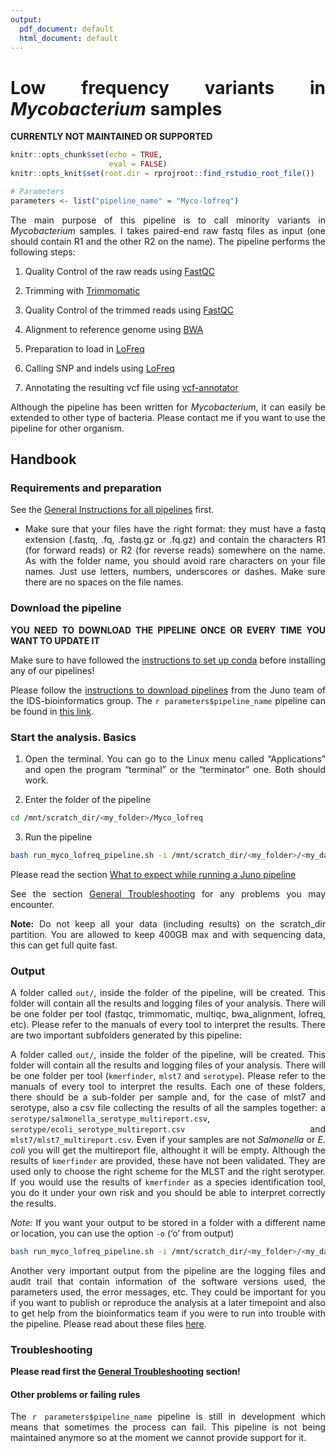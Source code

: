 ```yaml
---
output:
  pdf_document: default
  html_document: default
---
```

# Low frequency variants in _Mycobacterium_ samples {#Myco-lofreq}  

**CURRENTLY NOT MAINTAINED OR SUPPORTED**

<style>
body {
text-align: justify}
</style>

```r
knitr::opts_chunk$set(echo = TRUE, 
                      eval = FALSE)
knitr::opts_knit$set(root.dir = rprojroot::find_rstudio_root_file())

```

```r

# Parameters
parameters <- list("pipeline_name" = "Myco-lofreq")

```

The main purpose of this pipeline is to call minority variants in _Mycobacterium_ samples. I takes paired-end raw fastq files as input (one should contain R1 and the other R2 on the name). The pipeline performs the following steps:

1. Quality Control of the raw reads using [FastQC](https://www.bioinformatics.babraham.ac.uk/projects/fastqc/)  

2. Trimming with [Trimmomatic](http://www.usadellab.org/cms/?page=trimmomatic)  

3. Quality Control of the trimmed reads using [FastQC](https://www.bioinformatics.babraham.ac.uk/projects/fastqc/)  

4. Alignment to reference genome using [BWA](http://bio-bwa.sourceforge.net/)  

5. Preparation to load in [LoFreq](https://csb5.github.io/lofreq/)  

6. Calling SNP and indels using [LoFreq](https://csb5.github.io/lofreq/)  

7. Annotating the resulting vcf file using [vcf-annotator](https://github.com/rpetit3/vcf-annotator)  

Although the pipeline has been written for _Mycobacterium_, it can easily be extended to other type of bacteria. Please contact me if you want to use the pipeline for other organism.

## Handbook

### Requirements and preparation

See the [General Instructions for all pipelines](#general-instructions) first.  

- Make sure that your files have the right format: they must have a fastq extension (.fastq, .fq, .fastq.gz or .fq.gz) and contain the characters R1 (for forward reads) or R2 (for reverse reads) somewhere on the name. As with the folder name, you should avoid rare characters on your file names. Just use letters, numbers, underscores or dashes. Make sure there are no spaces on the file names.

### Download the pipeline  

**YOU NEED TO DOWNLOAD THE PIPELINE ONCE OR EVERY TIME YOU WANT TO UPDATE IT**

Make sure to have followed the [instructions to set up conda](#set-conda) before installing any of our pipelines! 

Please follow the [instructions to download pipelines](#downloading-instructions) from the Juno team of the IDS-bioinformatics group. The `r parameters$pipeline_name` pipeline can be found in [this link](https://github.com/AleSR13/Myco_lofreq).  

### Start the analysis. Basics

1. Open the terminal. You can go to the Linux menu called "Applications" and open the program "terminal" or the "terminator" one. Both should work.  

2. Enter the folder of the pipeline  

```bash
cd /mnt/scratch_dir/<my_folder>/Myco_lofreq
```

3. Run the pipeline  

```bash
bash run_myco_lofreq_pipeline.sh -i /mnt/scratch_dir/<my_folder>/<my_data>/ 
```

Please read the section [What to expect while running a Juno pipeline](#what-to-expect)

See the section [General Troubleshooting](#general-troubleshooting) for any problems you may encounter. 

**Note:** Do not keep all your data (including results) on the scratch_dir partition. You are allowed to keep 400GB max and with sequencing data, this can get full quite fast.

### Output 

A folder called `out/`, inside the folder of the pipeline, will be created. This folder will contain all the results and logging files of your analysis. There will be one folder per tool (fastqc, trimmomatic, multiqc, bwa_alignment, lofreq, etc). Please refer to the manuals of every tool to interpret the results. There are two important subfolders generated by this pipeline:

A folder called `out/`, inside the folder of the pipeline, will be created. This folder will contain all the results and logging files of your analysis. There will be one folder per tool (`kmerfinder`, `mlst7` and `serotype`). Please refer to the manuals of every tool to interpret the results. Each one of these folders, there should be a sub-folder per sample and, for the case of mlst7 and serotype, also a csv file collecting the results of all the samples together: a `serotype/salmonella_serotype_multireport.csv`, `serotype/ecoli_serotype_multireport.csv` and `mlst7/mlst7_multireport.csv`. Even if your samples are not _Salmonella_ or _E. coli_ you will get the multireport file, althought it will be empty. Although the results of `kmerfinder` are provided, these have not been validated. They are used only to choose the right scheme for the MLST and the right serotyper. If you would use the results of `kmerfinder` as a species identification tool, you do it under your own risk and you should be able to interpret correctly the results.  

*Note:* If you want your output to be stored in a folder with a different name or location, you can use the option `-o` ('o' from output) 

```bash
bash run_myco_lofreq_pipeline.sh -i /mnt/scratch_dir/<my_folder>/<my_data>/ -o /mnt/scratch_dir/<my_folder>/<my_results>/
```

Another very important output from the pipeline are the logging files and audit trail that contain information of the software versions used, the parameters used, the error messages, etc. They could be important for you if you want to publish or reproduce the analysis at a later timepoint and also to get help from the bioinformatics team if you were to run into trouble with the pipeline. Please read about these files [here](#general-output). 


### Troubleshooting 

**Please read first the [General Troubleshooting](#general-troubleshooting) section!**  

#### Other problems or failing rules  

The `r parameters$pipeline_name` pipeline is still in development which means that sometimes the process can fail. This pipeline is not being maintained anymore so at the moment we cannot provide support for it.  
